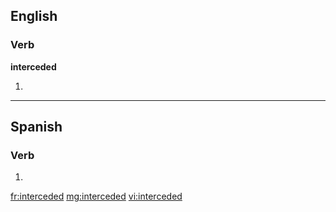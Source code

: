 ==English==

===Verb===
'''interceded'''

# {{past of|[[intercede]]}}

----

==Spanish==
 
===Verb===
{{es-verb-form|interceder}}
 
# {{es-verb form of|region=Spain|ending=er|mood=imperative|sense=affirmative|pers=2|formal=no|number=plural|[[interceder]]}}

[[fr:interceded]]
[[mg:interceded]]
[[vi:interceded]]